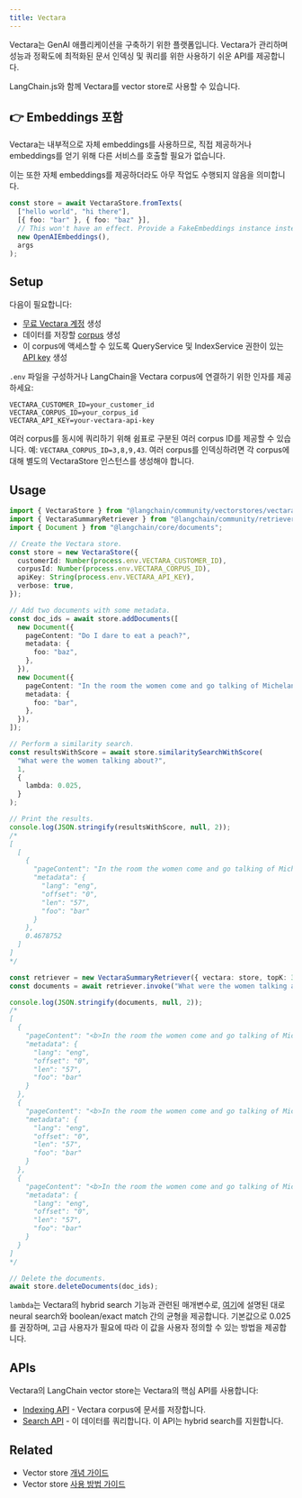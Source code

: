 ```yaml
---
title: Vectara
---
```


Vectara는 GenAI 애플리케이션을 구축하기 위한 플랫폼입니다. Vectara가 관리하며 성능과 정확도에 최적화된 문서 인덱싱 및 쿼리를 위한 사용하기 쉬운 API를 제공합니다.

LangChain.js와 함께 Vectara를 vector store로 사용할 수 있습니다.

## 👉 Embeddings 포함

Vectara는 내부적으로 자체 embeddings를 사용하므로, 직접 제공하거나 embeddings를 얻기 위해 다른 서비스를 호출할 필요가 없습니다.

이는 또한 자체 embeddings를 제공하더라도 아무 작업도 수행되지 않음을 의미합니다.

```typescript
const store = await VectaraStore.fromTexts(
  ["hello world", "hi there"],
  [{ foo: "bar" }, { foo: "baz" }],
  // This won't have an effect. Provide a FakeEmbeddings instance instead for clarity.
  new OpenAIEmbeddings(),
  args
);
```

## Setup

다음이 필요합니다:

- [무료 Vectara 계정](https://vectara.com/integrations/langchain) 생성
- 데이터를 저장할 [corpus](https://docs.vectara.com/docs/console-ui/creating-a-corpus) 생성
- 이 corpus에 액세스할 수 있도록 QueryService 및 IndexService 권한이 있는 [API key](https://docs.vectara.com/docs/common-use-cases/app-authn-authz/api-keys) 생성

`.env` 파일을 구성하거나 LangChain을 Vectara corpus에 연결하기 위한 인자를 제공하세요:

```
VECTARA_CUSTOMER_ID=your_customer_id
VECTARA_CORPUS_ID=your_corpus_id
VECTARA_API_KEY=your-vectara-api-key
```

여러 corpus를 동시에 쿼리하기 위해 쉼표로 구분된 여러 corpus ID를 제공할 수 있습니다. 예: `VECTARA_CORPUS_ID=3,8,9,43`.
여러 corpus를 인덱싱하려면 각 corpus에 대해 별도의 VectaraStore 인스턴스를 생성해야 합니다.

## Usage

```typescript
import { VectaraStore } from "@langchain/community/vectorstores/vectara";
import { VectaraSummaryRetriever } from "@langchain/community/retrievers/vectara_summary";
import { Document } from "@langchain/core/documents";

// Create the Vectara store.
const store = new VectaraStore({
  customerId: Number(process.env.VECTARA_CUSTOMER_ID),
  corpusId: Number(process.env.VECTARA_CORPUS_ID),
  apiKey: String(process.env.VECTARA_API_KEY),
  verbose: true,
});

// Add two documents with some metadata.
const doc_ids = await store.addDocuments([
  new Document({
    pageContent: "Do I dare to eat a peach?",
    metadata: {
      foo: "baz",
    },
  }),
  new Document({
    pageContent: "In the room the women come and go talking of Michelangelo",
    metadata: {
      foo: "bar",
    },
  }),
]);

// Perform a similarity search.
const resultsWithScore = await store.similaritySearchWithScore(
  "What were the women talking about?",
  1,
  {
    lambda: 0.025,
  }
);

// Print the results.
console.log(JSON.stringify(resultsWithScore, null, 2));
/*
[
  [
    {
      "pageContent": "In the room the women come and go talking of Michelangelo",
      "metadata": {
        "lang": "eng",
        "offset": "0",
        "len": "57",
        "foo": "bar"
      }
    },
    0.4678752
  ]
]
*/

const retriever = new VectaraSummaryRetriever({ vectara: store, topK: 3 });
const documents = await retriever.invoke("What were the women talking about?");

console.log(JSON.stringify(documents, null, 2));
/*
[
  {
    "pageContent": "<b>In the room the women come and go talking of Michelangelo</b>",
    "metadata": {
      "lang": "eng",
      "offset": "0",
      "len": "57",
      "foo": "bar"
    }
  },
  {
    "pageContent": "<b>In the room the women come and go talking of Michelangelo</b>",
    "metadata": {
      "lang": "eng",
      "offset": "0",
      "len": "57",
      "foo": "bar"
    }
  },
  {
    "pageContent": "<b>In the room the women come and go talking of Michelangelo</b>",
    "metadata": {
      "lang": "eng",
      "offset": "0",
      "len": "57",
      "foo": "bar"
    }
  }
]
*/

// Delete the documents.
await store.deleteDocuments(doc_ids);
```

`lambda`는 Vectara의 hybrid search 기능과 관련된 매개변수로, [여기](https://docs.vectara.com/docs/api-reference/search-apis/lexical-matching)에 설명된 대로 neural search와 boolean/exact match 간의 균형을 제공합니다. 기본값으로 0.025를 권장하며, 고급 사용자가 필요에 따라 이 값을 사용자 정의할 수 있는 방법을 제공합니다.

## APIs

Vectara의 LangChain vector store는 Vectara의 핵심 API를 사용합니다:

- [Indexing API](https://docs.vectara.com/docs/indexing-apis/indexing) - Vectara corpus에 문서를 저장합니다.
- [Search API](https://docs.vectara.com/docs/search-apis/search) - 이 데이터를 쿼리합니다. 이 API는 hybrid search를 지원합니다.

## Related

- Vector store [개념 가이드](/oss/integrations/vectorstores)
- Vector store [사용 방법 가이드](/oss/integrations/vectorstores)